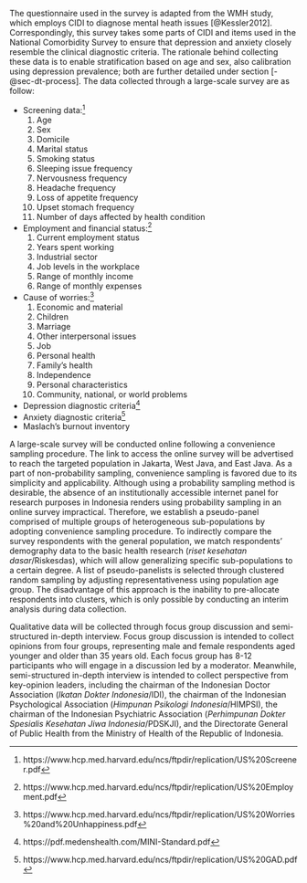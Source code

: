 The questionnaire used in the survey is adapted from the WMH study, which employs CIDI to diagnose mental heath issues [@Kessler2012]. Correspondingly, this survey takes some parts of CIDI and items used in the National Comorbidity Survey to ensure that depression and anxiety closely resemble the clinical diagnostic criteria. The rationale behind collecting these data is to enable stratification based on age and sex, also calibration using depression prevalence; both are further detailed under section [-@sec-dt-process]. The data collected through a large-scale survey are as follow:

- Screening data:^[https://www.hcp.med.harvard.edu/ncs/ftpdir/replication/US%20Screener.pdf]
  1. Age
  1. Sex
  1. Domicile
  1. Marital status
  1. Smoking status
  1. Sleeping issue frequency
  1. Nervousness frequency
  1. Headache frequency
  1. Loss of appetite frequency
  1. Upset stomach frequency
  1. Number of days affected by health condition
- Employment and financial status:^[https://www.hcp.med.harvard.edu/ncs/ftpdir/replication/US%20Employment.pdf]
  1. Current employment status
  1. Years spent working
  1. Industrial sector
  1. Job levels in the workplace
  1. Range of monthly income
  1. Range of monthly expenses
- Cause of worries:^[https://www.hcp.med.harvard.edu/ncs/ftpdir/replication/US%20Worries%20and%20Unhappiness.pdf]
  1. Economic and material
  1. Children
  1. Marriage
  1. Other interpersonal issues
  1. Job
  1. Personal health
  1. Family's health
  1. Independence
  1. Personal characteristics
  1. Community, national, or world problems
- Depression diagnostic criteria^[https://pdf.medenshealth.com/MINI-Standard.pdf]
- Anxiety diagnostic criteria^[https://www.hcp.med.harvard.edu/ncs/ftpdir/replication/US%20GAD.pdf]
- Maslach's burnout inventory

A large-scale survey will be conducted online following a convenience sampling procedure. The link to access the online survey will be advertised to reach the targeted population in Jakarta, West Java, and East Java. As a part of non-probability sampling, convenience sampling is favored due to its simplicity and applicability. Although using a probability sampling method is desirable, the absence of an institutionally accessible internet panel for research purposes in Indonesia renders using probability sampling in an online survey impractical. Therefore, we establish a pseudo-panel comprised of multiple groups of heterogeneous sub-populations by adopting convenience sampling procedure. To indirectly compare the survey respondents with the general population, we match respondents' demography data to the basic health research (*riset kesehatan dasar*/Riskesdas), which will allow generalizing specific sub-populations to a certain degree. A list of pseudo-panelists is selected through clustered random sampling by adjusting representativeness using population age group. The disadvantage of this approach is the inability to pre-allocate respondents into clusters, which is only possible by conducting an interim analysis during data collection.

Qualitative data will be collected through focus group discussion and semi-structured in-depth interview. Focus group discussion is intended to collect opinions from four groups, representing male and female respondents aged younger and older than 35 years old. Each focus group has 8-12 participants who will engage in a discussion led by a moderator. Meanwhile, semi-structured in-depth interview is intended to collect perspective from key-opinion leaders, including the chairman of the Indonesian Doctor Association (*Ikatan Dokter Indonesia*/IDI), the chairman of the Indonesian Psychological Association (*Himpunan Psikologi Indonesia*/HIMPSI), the chairman of the Indonesian Psychiatric Association (*Perhimpunan Dokter Spesialis Kesehatan Jiwa Indonesia*/PDSKJI), and the Directorate General of Public Health from the Ministry of Health of the Republic of Indonesia.
